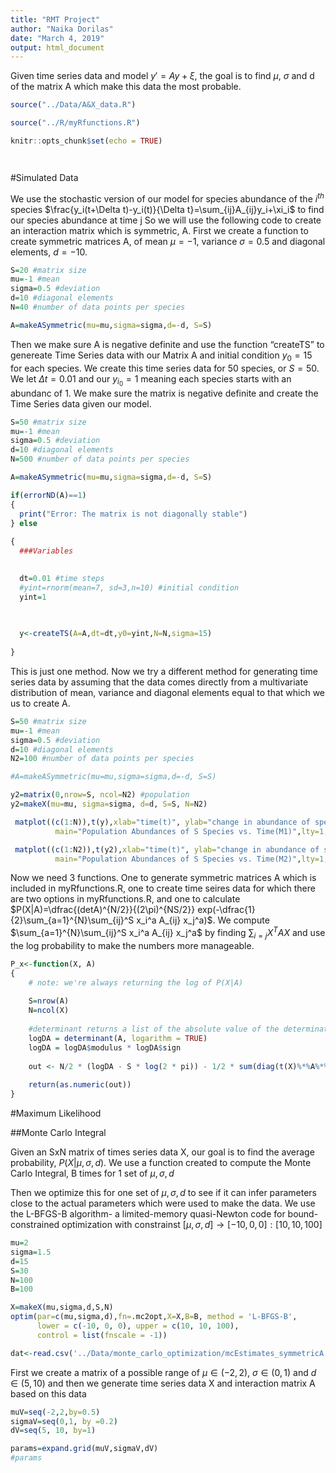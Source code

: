 ```yaml
---
title: "RMT Project"
author: "Naika Dorilas"
date: "March 4, 2019"
output: html_document
---
```




Given time series data and model $y'=Ay+\xi$, the goal is to find $\mu$, $\sigma$ and d of the matrix A
which make this data the most probable.

```r
source("../Data/A&X_data.R")

source("../R/myRfunctions.R") 

```
```r
knitr::opts_chunk$set(echo = TRUE)




```




#Simulated Data

We use the stochastic version of our model for species abundance of the $i^{th}$ species $\frac{y_i(t+\Delta t)-y_i(t)}{\Delta t}=\sum_{ij}A_{ij}y_i+\xi_i$ to find our species abundance at time j
So we will use the following code to create an interaction matrix which is symmetric, A. First we create a function to create symmetric matrices A, of mean $\mu=-1$, variance $\sigma=0.5$ and diagonal elements, $d=-10$. 
```r
S=20 #matrix size
mu=-1 #mean
sigma=0.5 #deviation
d=10 #diagonal elements
N=40 #number of data points per species

A=makeASymmetric(mu=mu,sigma=sigma,d=-d, S=S)
```
Then we make sure A is negative definite and use the function "createTS" to genereate Time Series data with our Matrix A and initial condition $y_0=15$ for each species. We create this time series data for 50 species, or $S=50$. We let $\Delta t=0.01$ and our $y_{i_0}=1$ meaning each species starts with an abundanc of 1. We make sure the matrix is negative definite and create the Time Series data given our model.
```r
S=50 #matrix size
mu=-1 #mean
sigma=0.5 #deviation
d=10 #diagonal elements
N=500 #number of data points per species

A=makeASymmetric(mu=mu,sigma=sigma,d=-d, S=S)

if(errorND(A)==1)
{
  print("Error: The matrix is not diagonally stable")
} else
  
{
  ###Variables

 
  dt=0.01 #time steps
  #yint=rnorm(mean=7, sd=3,n=10) #initial condition
  yint=1
  
  

  y<-createTS(A=A,dt=dt,y0=yint,N=N,sigma=15)
  
}
```
This is just one method. Now we try a different method for generating time series data by assuming that the data comes directly from a multivariate distribution of mean, variance and diagonal elements equal to that which we us to create A.

```r
S=50 #matrix size
mu=-1 #mean
sigma=0.5 #deviation
d=10 #diagonal elements
N2=100 #number of data points per species

#A=makeASymmetric(mu=mu,sigma=sigma,d=-d, S=S)

y2=matrix(0,nrow=S, ncol=N2) #population
y2=makeX(mu=mu, sigma=sigma, d=d, S=S, N=N2)

```

```r
 matplot((c(1:N)),t(y),xlab="time(t)", ylab="change in abundance of species at time t", 
          main="Population Abundances of S Species vs. Time(M1)",lty=1, col=rainbow(S), type="l") 

```
```r
 matplot((c(1:N2)),t(y2),xlab="time(t)", ylab="change in abundance of species at time t", 
          main="Population Abundances of S Species vs. Time(M2)",lty=1, col=rainbow(S), type="l") 

```

Now we need 3 functions. One to generate symmetric matrices A which is included in myRfunctions.R, one to create time seires data for which there are two options in myRfunctions.R, and one to calculate $P(X|A)=\dfrac{(detA)^{N/2}}{(2\pi)^{NS/2}} exp(-\dfrac{1}{2}\sum_{a=1}^{N}\sum_{ij}^S x_i^a A_{ij} x_j^a)$. We compute $\sum_{a=1}^{N}\sum_{ij}^S x_i^a A_{ij} x_j^a$ by finding $\sum_{i=j}X^TAX$ and use the log probability to make the numbers more manageable. 
   
```r
P_x<-function(X, A)
{
    # note: we're always returning the log of P(X|A)
    
    S=nrow(A)
    N=ncol(X)
    
    #determinant returns a list of the absolute value of the determinat(modulus) and the        sign
    logDA = determinant(A, logarithm = TRUE)
    logDA = logDA$modulus * logDA$sign
    
    out <- N/2 * (logDA - S * log(2 * pi)) - 1/2 * sum(diag(t(X)%*%A%*%X))
    
    return(as.numeric(out))
}

```



#Maximum Likelihood

##Monte Carlo Integral

Given an SxN matrix of times series data X, our goal is to find the average probability, $P(X|\mu,\sigma,d)$. We use a function created to compute the Monte Carlo Integral, B times for 1 set of $\mu,\sigma,d$

Then we optimize this for one set of $\mu, \sigma, d$ to see if it can infer parameters close to the actual parameters which were used to make the data. We use the L-BFGS-B algorithm- a limited-memory quasi-Newton code for bound-constrained optimization with constrainst [$\mu,\sigma,d$]$\rightarrow[-10,0,0]:[10,10,100]$
```r

mu=2
sigma=1.5
d=15
S=30
N=100
B=100

X=makeX(mu,sigma,d,S,N)
optim(par=c(mu,sigma,d),fn=.mc2opt,X=X,B=B, method = 'L-BFGS-B', 
      lower = c(-10, 0, 0), upper = c(10, 10, 100),
      control = list(fnscale = -1))


```

```r
dat<-read.csv('../Data/monte_carlo_optimization/mcEstimates_symmetricA.csv')
```
First we create a matrix of a possible range of $\mu\in(-2,2)$, $\sigma\in(0,1)$ and $d\in(5,10)$ and then we generate time series data X and interaction matrix A based on this data 

```r
muV=seq(-2,2,by=0.5)
sigmaV=seq(0,1, by =0.2)
dV=seq(5, 10, by=1)

params=expand.grid(muV,sigmaV,dV)
#params
```


